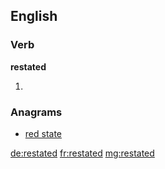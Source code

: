 ==English==

===Verb===
'''restated'''

# {{past of|[[restate]]}}

===Anagrams===
* [[red state#English|red state]]

[[de:restated]]
[[fr:restated]]
[[mg:restated]]